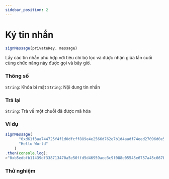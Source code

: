 ```yaml
---
sidebar_position: 2
---
```


# Ký tin nhắn
```javascript
signMessage(privateKey, message)
```
Lấy các tin nhắn phù hợp với tiêu chí bộ lọc và được nhận giữa lần cuối cùng chức năng này được gọi và bây giờ.
### Thông số
`String`: Khóa bí mật
`String`: Nội dung tin nhắn
### Trả lại
`String`: Trả về một chuỗi đã được mã hóa

### Ví dụ
```javascript
signMessage(
      "0xd61f3aa744725f4f1d0dfcff889e4e2566d762e7b1d4aadf74eed27096d0e5e2",
      "Hello World"
    )
.then(console.log);
>"0xb5edbfb11439df338713470a5e50ffd5d46959aee3c9f088e05545e6757a45c667ba70d69a39da855b07e10a17fa927177ab8da95ccf8f2975e019d63a3611a71c",

```
### Thử nghiệm
<SignMessage/>